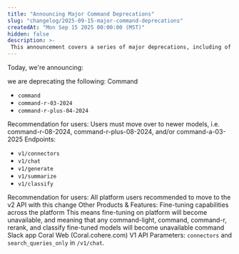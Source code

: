 ```yaml
---
title: "Announcing Major Command Deprecations"
slug: "changelog/2025-09-15-major-command-deprecations"
createdAt: "Mon Sep 15 2025 00:00:00 (MST)"
hidden: false
description: >-
 This announcement covers a series of major deprecations, including of classic Command models, several parameters, and entire endpoints.
---
```


Today, we're announcing: 

we are deprecating the following:
Command
- `command`
- `command-r-03-2024`
- `command-r-plus-04-2024`

Recommendation for users: Users must move over to newer models, i.e. command-r-08-2024, command-r-plus-08-2024, and/or command-a-03-2025
Endpoints:

- `v1/connectors`
- `v1/chat`
- `v1/generate`
- `v1/summarize`
- `v1/classify`

Recommendation for users: All platform users recommended to move to the v2 API with this change
Other Products & Features: Fine-tuning capabilities across the platform
This means fine-tuning on platform will become unavailable, and meaning that any command-light, command, command-r, rerank, and classify fine-tuned models will become unavailable
command Slack app
Coral Web (Coral.cohere.com)
V1 API Parameters: `connectors` and `search_queries_only` in `/v1/chat`.